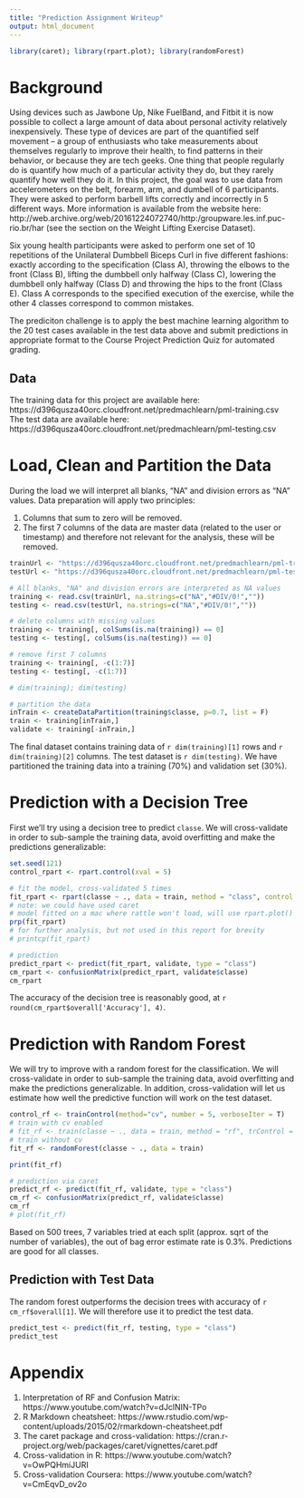```yaml
---
title: "Prediction Assignment Writeup"
output: html_document
---
```


```r
library(caret); library(rpart.plot); library(randomForest)
```

# Background

Using devices such as Jawbone Up, Nike FuelBand, and Fitbit it is now possible to collect a large amount of data about personal activity relatively inexpensively. These type of devices are part of the quantified self movement – a group of enthusiasts who take measurements about themselves regularly to improve their health, to find patterns in their behavior, or because they are tech geeks. One thing that people regularly do is quantify how much of a particular activity they do, but they rarely quantify how well they do it. In this project, the goal was to use data from accelerometers on the belt, forearm, arm, and dumbell of 6 participants. They were asked to perform barbell lifts correctly and incorrectly in 5 different ways. More information is available from the website here: http://web.archive.org/web/20161224072740/http:/groupware.les.inf.puc-rio.br/har (see the section on the Weight Lifting Exercise Dataset).

Six young health participants were asked to perform one set of 10 repetitions of the Unilateral Dumbbell Biceps Curl in five different fashions: exactly according to the specification (Class A), throwing the elbows to the front (Class B), lifting the dumbbell only halfway (Class C), lowering the dumbbell only halfway (Class D) and throwing the hips to the front (Class E).  Class A corresponds to the specified execution of the exercise, while the other 4 classes correspond to common mistakes. 

The prediciton challenge is to apply the best machine learning algorithm to the 20 test cases available in the test data above and submit predictions in appropriate format to the Course Project Prediction Quiz for automated grading.

## Data
The training data for this project are available here:
https://d396qusza40orc.cloudfront.net/predmachlearn/pml-training.csv
The test data are available here:
https://d396qusza40orc.cloudfront.net/predmachlearn/pml-testing.csv

# Load, Clean and Partition the Data
During the load we will interpret all blanks, "NA" and division errors as "NA" values.  Data preparation will apply two principles:

1. Columns that sum to zero will be removed.
2. The first 7 columns of the data are master data (related to the user or timestamp) and therefore not relevant for the analysis, these will be removed.

```r
trainUrl <- "https://d396qusza40orc.cloudfront.net/predmachlearn/pml-training.csv"
testUrl <- "https://d396qusza40orc.cloudfront.net/predmachlearn/pml-testing.csv"

# All blanks, "NA" and division errors are interpreted as NA values
training <- read.csv(trainUrl, na.strings=c("NA","#DIV/0!",""))
testing <- read.csv(testUrl, na.strings=c("NA","#DIV/0!",""))

# delete columns with missing values
training <- training[, colSums(is.na(training)) == 0]
testing <- testing[, colSums(is.na(testing)) == 0]

# remove first 7 columns
training <- training[, -c(1:7)]
testing <- testing[, -c(1:7)]

# dim(training); dim(testing)

# partition the data
inTrain <- createDataPartition(training$classe, p=0.7, list = F)
train <- training[inTrain,]
validate <- training[-inTrain,]
```

The final dataset contains training data of `r dim(training)[1]` rows and `r dim(training)[2]` columns.  The test dataset is `r dim(testing)`.  We have partitioned the training data into a training (70%) and validation set (30%).

# Prediction with a Decision Tree

First we'll try using a decision tree to predict `classe`.  We will cross-validate in order to sub-sample the training data, avoid overfitting and make the predictions generalizable:

```r
set.seed(121)
control_rpart <- rpart.control(xval = 5)

# fit the model, cross-validated 5 times
fit_rpart <- rpart(classe ~ ., data = train, method = "class", control = control_rpart)
# note: we could have used caret
# model fitted on a mac where rattle won't load, will use rpart.plot()
prp(fit_rpart)
# for further analysis, but not used in this report for brevity
# printcp(fit_rpart)

# prediction
predict_rpart <- predict(fit_rpart, validate, type = "class")
cm_rpart <- confusionMatrix(predict_rpart, validate$classe)
cm_rpart
```

The accuracy of the decision tree is reasonably good, at `r round(cm_rpart$overall['Accuracy'], 4)`.

# Prediction with Random Forest

We will try to improve with a random forest for the classification.  We will cross-validate in order to sub-sample the training data, avoid overfitting and make the predictions generalizable.  In addition, cross-validation will let us estimate how well the predictive function will work on the test dataset.

```r
control_rf <- trainControl(method="cv", number = 5, verboseIter = T)
# train with cv enabled
# fit_rf <- train(classe ~ ., data = train, method = "rf", trControl = control_rf)
# train without cv
fit_rf <- randomForest(classe ~ ., data = train)

print(fit_rf)

# prediction via caret
predict_rf <- predict(fit_rf, validate, type = "class")
cm_rf <- confusionMatrix(predict_rf, validate$classe)
cm_rf
# plot(fit_rf)
```

Based on 500 trees, 7 variables tried at each split (approx. sqrt of the number of variables), the out of bag error estimate rate is 0.3%.  Predictions are good for all classes.

## Prediction with Test Data
The random forest outperforms the decision trees with accuracy of `r cm_rf$overall[1]`.  We will therefore use it to predict the test data.  
```r
predict_test <- predict(fit_rf, testing, type = "class")
predict_test
```

# Appendix

1. Interpretation of RF and Confusion Matrix: https://www.youtube.com/watch?v=dJclNIN-TPo
2. R Markdown cheatsheet: https://www.rstudio.com/wp-content/uploads/2015/02/rmarkdown-cheatsheet.pdf
3. The caret package and cross-validation: https://cran.r-project.org/web/packages/caret/vignettes/caret.pdf
4. Cross-validation in R: https://www.youtube.com/watch?v=OwPQHmiJURI
5. Cross-validation Coursera: https://www.youtube.com/watch?v=CmEqvD_ov2o
